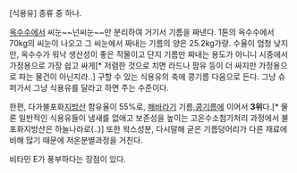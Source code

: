 [식용유] 종류 중 하나.

[[옥수수]]에서 씨눈~~넌씨눈~~만 분리하여 거기서 기름을 짜낸다. 1톤의 옥수수에서 70kg의 씨눈이 나오고 그 씨눈에서 짜내는 기름의 양은 25.2kg가량. 수율이 엄청 낮지만, 옥수수가 워낙 생산성이 좋은 작물이고 단지 기름만 짜내는 용도가 아니니 시중에서 가정용으로 가장 쉽고 싸게[* 저렴한 것으로 치면 라드나 팜유 등이 더 싸지만 가정용으로 파는 물건이 아닌지라..] 구할 수 있는 식용유의 축에 콩기름 다음으로 든다. 그냥 슈퍼가서 그냥 식용유를 달라고 하면 주는 수준이다. 

한편, 다가불포화[[지방산]] 함유율이 55%로, [[해바라기]] 기름,[[콩기름]]에 이어서 '''3위'''다.[* 물론 일반적인 식용유들이 냄새를 없애고 보존성을 높이는 고온수소첨가처리 과정에서 불포화지방산은 하늘나라로(..)] 또한 왁스성분, 다시말해 굳은 기름덩어리가 다른 재료에 비해 많기 때문에 저온분별과정을 거친다.

비타민 E가 풍부하다는 장점이 있다.


